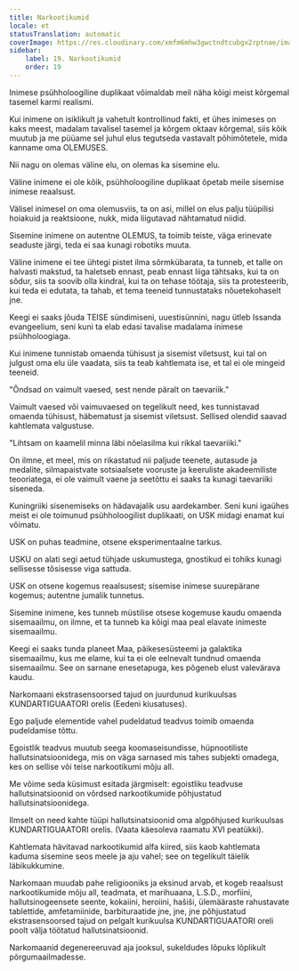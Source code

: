 ```yaml
---
title: Narkootikumid
locale: et
statusTranslation: automatic
coverImage: https://res.cloudinary.com/xmfm6mhw3gwctndtcubgx2rptnae/image/upload/v1741354419/small_cover_la_gran_rebelion_28716e29d2.webp
sidebar:
    label: 19. Narkootikumid
    order: 19
---
```

Inimese psühholoogiline duplikaat võimaldab meil näha kõigi meist kõrgemal tasemel karmi realismi.

Kui inimene on isiklikult ja vahetult kontrollinud fakti, et ühes inimeses on kaks meest, madalam tavalisel tasemel ja kõrgem oktaav kõrgemal, siis kõik muutub ja me püüame sel juhul elus tegutseda vastavalt põhimõtetele, mida kanname oma OLEMUSES.

Nii nagu on olemas väline elu, on olemas ka sisemine elu.

Väline inimene ei ole kõik, psühholoogiline duplikaat õpetab meile sisemise inimese reaalsust.

Välisel inimesel on oma olemusviis, ta on asi, millel on elus palju tüüpilisi hoiakuid ja reaktsioone, nukk, mida liigutavad nähtamatud niidid.

Sisemine inimene on autentne OLEMUS, ta toimib teiste, väga erinevate seaduste järgi, teda ei saa kunagi robotiks muuta.

Väline inimene ei tee ühtegi pistet ilma sõrmkübarata, ta tunneb, et talle on halvasti makstud, ta haletseb ennast, peab ennast liiga tähtsaks, kui ta on sõdur, siis ta soovib olla kindral, kui ta on tehase töötaja, siis ta protesteerib, kui teda ei edutata, ta tahab, et tema teeneid tunnustataks nõuetekohaselt jne.

Keegi ei saaks jõuda TEISE sündimiseni, uuestisünnini, nagu ütleb Issanda evangeelium, seni kuni ta elab edasi tavalise madalama inimese psühholoogiaga.

Kui inimene tunnistab omaenda tühisust ja sisemist viletsust, kui tal on julgust oma elu üle vaadata, siis ta teab kahtlemata ise, et tal ei ole mingeid teeneid.

"Õndsad on vaimult vaesed, sest nende päralt on taevariik."

Vaimult vaesed või vaimuvaesed on tegelikult need, kes tunnistavad omaenda tühisust, häbematust ja sisemist viletsust. Sellised olendid saavad kahtlemata valgustuse.

"Lihtsam on kaamelil minna läbi nõelasilma kui rikkal taevariiki."

On ilmne, et meel, mis on rikastatud nii paljude teenete, autasude ja medalite, silmapaistvate sotsiaalsete vooruste ja keeruliste akadeemiliste teooriatega, ei ole vaimult vaene ja seetõttu ei saaks ta kunagi taevariiki siseneda.

Kuningriiki sisenemiseks on hädavajalik usu aardekamber. Seni kuni igaühes meist ei ole toimunud psühholoogilist duplikaati, on USK midagi enamat kui võimatu.

USK on puhas teadmine, otsene eksperimentaalne tarkus.

USKU on alati segi aetud tühjade uskumustega, gnostikud ei tohiks kunagi sellisesse tõsisesse viga sattuda.

USK on otsene kogemus reaalsusest; sisemise inimese suurepärane kogemus; autentne jumalik tunnetus.

Sisemine inimene, kes tunneb müstilise otsese kogemuse kaudu omaenda sisemaailmu, on ilmne, et ta tunneb ka kõigi maa peal elavate inimeste sisemaailmu.

Keegi ei saaks tunda planeet Maa, päikesesüsteemi ja galaktika sisemaailmu, kus me elame, kui ta ei ole eelnevalt tundnud omaenda sisemaailmu. See on sarnane enesetapuga, kes põgeneb elust valevärava kaudu.

Narkomaani ekstrasensoorsed tajud on juurdunud kurikuulsas KUNDARTIGUAATORI orelis (Eedeni kiusatuses).

Ego paljude elementide vahel pudeldatud teadvus toimib omaenda pudeldamise tõttu.

Egoistlik teadvus muutub seega koomaseisundisse, hüpnootiliste hallutsinatsioonidega, mis on väga sarnased mis tahes subjekti omadega, kes on sellise või teise narkootikumi mõju all.

Me võime seda küsimust esitada järgmiselt: egoistliku teadvuse hallutsinatsioonid on võrdsed narkootikumide põhjustatud hallutsinatsioonidega.

Ilmselt on need kahte tüüpi hallutsinatsioonid oma algpõhjused kurikuulsas KUNDARTIGUAATORI orelis. (Vaata käesoleva raamatu XVI peatükki).

Kahtlemata hävitavad narkootikumid alfa kiired, siis kaob kahtlemata kaduma sisemine seos meele ja aju vahel; see on tegelikult täielik läbikukkumine.

Narkomaan muudab pahe religiooniks ja eksinud arvab, et kogeb reaalsust narkootikumide mõju all, teadmata, et marihuaana, L.S.D., morfiini, hallutsinogeensete seente, kokaiini, heroiini, hašiši, ülemääraste rahustavate tablettide, amfetamiinide, barbituraatide jne, jne, jne põhjustatud ekstrasensoorsed tajud on pelgalt kurikuulsa KUNDARTIGUAATORI oreli poolt välja töötatud hallutsinatsioonid.

Narkomaanid degenereeruvad aja jooksul, sukeldudes lõpuks lõplikult põrgumaailmadesse.

